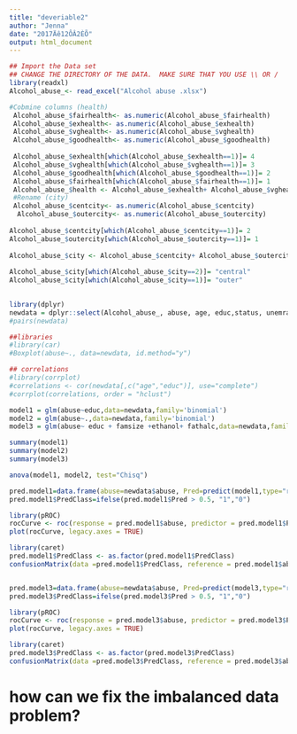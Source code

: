 ---
title: "deveriable2"
author: "Jenna"
date: "2017Äê12ÔÂ2ÈÕ"
output: html_document
---
```{r}
## Import the Data set
## CHANGE THE DIRECTORY OF THE DATA.  MAKE SURE THAT YOU USE \\ OR / 
library(readxl)
Alcohol_abuse_<- read_excel("Alcohol abuse .xlsx")

#Cobmine columns (health)
 Alcohol_abuse_$fairhealth<- as.numeric(Alcohol_abuse_$fairhealth)
 Alcohol_abuse_$exhealth<- as.numeric(Alcohol_abuse_$exhealth)
 Alcohol_abuse_$vghealth<- as.numeric(Alcohol_abuse_$vghealth)
 Alcohol_abuse_$goodhealth<- as.numeric(Alcohol_abuse_$goodhealth)
 
 Alcohol_abuse_$exhealth[which(Alcohol_abuse_$exhealth==1)]= 4
 Alcohol_abuse_$vghealth[which(Alcohol_abuse_$vghealth==1)]= 3
 Alcohol_abuse_$goodhealth[which(Alcohol_abuse_$goodhealth==1)]= 2
 Alcohol_abuse_$fairhealth[which(Alcohol_abuse_$fairhealth==1)]= 1
 Alcohol_abuse_$health <- Alcohol_abuse_$exhealth+ Alcohol_abuse_$vghealth+ Alcohol_abuse_$goodhealth+ Alcohol_abuse_$fairhealth
 #Rename (city)
 Alcohol_abuse_$centcity<- as.numeric(Alcohol_abuse_$centcity)
  Alcohol_abuse_$outercity<- as.numeric(Alcohol_abuse_$outercity)
  
Alcohol_abuse_$centcity[which(Alcohol_abuse_$centcity==1)]= 2
Alcohol_abuse_$outercity[which(Alcohol_abuse_$outercity==1)]= 1
  
Alcohol_abuse_$city <- Alcohol_abuse_$centcity+ Alcohol_abuse_$outercity
 
Alcohol_abuse_$city[which(Alcohol_abuse_$city==2)]= "central"
Alcohol_abuse_$city[which(Alcohol_abuse_$city==1)]= "outer"
 

library(dplyr)
newdata = dplyr::select(Alcohol_abuse_, abuse, age, educ,status, unemrate, married, famsize, beertax, cigtax, ethanol, fathalc, livealc, health, city) 
#pairs(newdata)

##libraries
#library(car)
#Boxplot(abuse~., data=newdata, id.method="y")

## correlations
#library(corrplot)
#correlations <- cor(newdata[,c("age","educ")], use="complete")
#corrplot(correlations, order = "hclust")

model1 = glm(abuse~educ,data=newdata,family='binomial')
model2 = glm(abuse~.,data=newdata,family='binomial')
model3 = glm(abuse~ educ + famsize +ethanol+ fathalc,data=newdata,family='binomial')

summary(model1)
summary(model2)
summary(model3)

anova(model1, model2, test="Chisq")

pred.model1=data.frame(abuse=newdata$abuse, Pred=predict(model1,type="response"))
pred.model1$PredClass=ifelse(pred.model1$Pred > 0.5, "1","0")

library(pROC)
rocCurve <- roc(response = pred.model1$abuse, predictor = pred.model1$Pred, levels = c(0,1))
plot(rocCurve, legacy.axes = TRUE)

library(caret)
pred.model1$PredClass <- as.factor(pred.model1$PredClass)
confusionMatrix(data =pred.model1$PredClass, reference = pred.model1$abuse, positive = "1")


pred.model3=data.frame(abuse=newdata$abuse, Pred=predict(model3,type="response"))
pred.model3$PredClass=ifelse(pred.model3$Pred > 0.5, "1","0")

library(pROC)
rocCurve <- roc(response = pred.model3$abuse, predictor = pred.model3$Pred, levels = c(0,1))
plot(rocCurve, legacy.axes = TRUE)

library(caret)
pred.model3$PredClass <- as.factor(pred.model3$PredClass)
confusionMatrix(data =pred.model3$PredClass, reference = pred.model3$abuse, positive = "1")


```

# how can we fix the imbalanced data problem?
